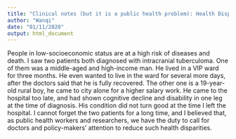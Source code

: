 ```yaml
---
title: "Clinical notes (but it is a public health problem): Health Disparities"
author: "Wanqi"
date: "01/11/2020"
output: html_document
---
```


People in low-socioeconomic status are at a high risk of diseases and death. I saw two patients both diagnosed with intracranial tuberculoma. One of them was a middle-aged and high-income man. He lived in a VIP ward for three months. He even wanted to live in the ward for several more days, after the doctors said that he is fully recovered. The other one is a 19-year-old rural boy, he came to city alone for a higher salary work. He came to the hospital too late, and had shown cognitive decline and disability in one leg at the time of diagnosis. His condition did not turn good at the time I left the hospital. I cannot forget the two patients for a long time, and I believed that, as public health workers and researchers, we have the duty to call for doctors and policy-makers' attention to reduce such health disparities. 